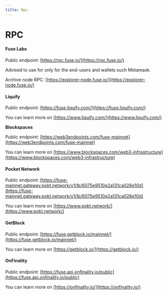 ```yaml
---
title: Rpc
---
```


# RPC

#### Fuse Labs

Public endpoint: [https://rpc.fuse.io/](https://rpc.fuse.io/)​ 

Advised to use for only for the end-users and wallets such Metamask.

Archive node RPC:  [https://explorer-node.fuse.io/](https://explorer-node.fuse.io/)

#### Liquify

Public endpoint:  [https://fuse.liquify.com/](https://fuse.liquify.com/)

You can learn more on [https://www.liquify.com/](https://www.liquify.com/)

**Blockspaces**

Public endpoint:  [https://web3endpoints.com/fuse-mainnet](https://web3endpoints.com/fuse-mainnet)

You can learn more on [https://www.blockspaces.com/web3-infrastructure](https://www.blockspaces.com/web3-infrastructure)

#### Pocket Network

Public endpoint: [https://fuse-mainnet.gateway.pokt.network/v1/lb/6075e9510e2a131ca026e10d](https://fuse-mainnet.gateway.pokt.network/v1/lb/6075e9510e2a131ca026e10d)​

You can learn more on [https://www.pokt.network/](https://www.pokt.network/)

#### GetBlock

Public endpoint: [https://fuse.getblock.io/mainnet/](https://fuse.getblock.io/mainnet/)

You can learn more on [https://getblock.io/](https://getblock.io/)

#### OnFinality

Public endpoint: [https://fuse.api.onfinality.io/public](https://fuse.api.onfinality.io/public)

You can learn more on [https://onfinality.io/](https://onfinality.io/)
